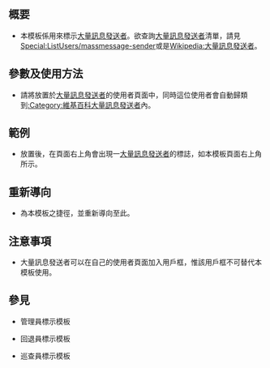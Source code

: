 {{NoteTA
|G1 = IT
|G2 = MediaWiki
}}
{{Documentation subpage}}
<!-- 在本行下編輯模板說明 -->

== 概要 ==
*本模板係用來標示[[Wikipedia:大量訊息發送者|大量訊息發送者]]。欲查詢[[Wikipedia:大量訊息發送者|大量訊息發送者]]清單，請見[[Special:ListUsers/massmessage-sender]]或是[[Wikipedia:大量訊息發送者]]。

== 參數及使用方法 ==
*請將{{tl|MMS}}放置於[[Wikipedia:大量訊息發送者|大量訊息發送者]]的使用者頁面中，同時這位使用者會自動歸類到[[:Category:維基百科大量訊息發送者]]內。

== 範例 ==
*放置{{tl|MMS}}後，在頁面右上角會出現一[[Wikipedia:大量訊息發送者|大量訊息發送者]]的標誌，如本模板頁面右上角所示。

== 重新導向 ==
*{{tl|MMS}}為本模板之捷徑，並重新導向至此。

== 注意事項 ==
*大量訊息發送者可以在自己的使用者頁面加入{{tl|User wikipedia/Mass message sender}}用戶框，惟該用戶框不可替代本模板使用。

== 參見 ==
*{{tl|Admin}} 管理員標示模板
*{{tl|Rollback}} 回退員標示模板
*{{tl|Patrol}} 巡查員標示模板

<includeonly>{{sandbox other||
<!-- 本行下加入模板的分類，跨維基連結加入Wikidata（參見[[Wikipedia:维基数据]]） -->
[[Category:維基百科管理模板|M]]
[[Category:用戶頁模板|{{PAGENAME}}]]
}}</includeonly>